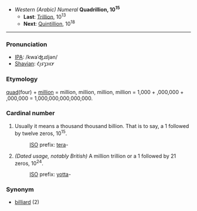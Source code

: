 *''Western (Arabic) Numeral'' '''Quadrillion, 10<sup>15</sup>'''
**'''Last''': [[Trillion]], 10<sup>13</sup>
**'''Next''': [[Quintillion]], 10<sup>18</sup>

----

===Pronunciation===
*[[International Phonetic Alphabet|IPA]]: /kwaˈʤɹɪljən/
*[[w:Image:Shavian alphabet|Shavian]]: &#x10452;&#x10462;&#x1046d;&#x10461;&#x1046e;&#x10466;&#x10464;&#x1047e;

===Etymology===
[[quad]](four) + [[million]] = million, million, million, million = 1,000 + ,000,000 + ,000,000 = 1,000,000,000,000,000.

===Cardinal number===
#Usually it means a thousand thousand billion. That is to say, a 1 followed by twelve zeros, 10<sup>15</sup>.
#:[[w:International Organization for Standardization|ISO]] prefix: [[tera]]-
#''(Dated usage, notably British)'' A million trillion or a 1 followed by 21 zeros, 10<sup>24</sup>.
#:[[w:International Organization for Standardization|ISO]] prefix: [[yotta]]-

===Synonym===
*[[billiard]] (2)